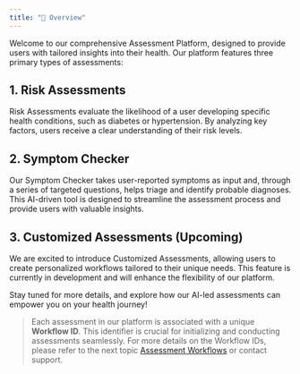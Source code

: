 ```yaml
---
title: "🔎 Overview"
---
```


Welcome to our comprehensive Assessment Platform, designed to provide users with tailored insights into their health. Our platform features three primary types of assessments:

## 1. Risk Assessments
Risk Assessments evaluate the likelihood of a user developing specific health conditions, such as diabetes or hypertension. By analyzing key factors, users receive a clear understanding of their risk levels.

## 2. Symptom Checker
Our Symptom Checker takes user-reported symptoms as input and, through a series of targeted questions, helps triage and identify probable diagnoses. This AI-driven tool is designed to streamline the assessment process and provide users with valuable insights.


## 3. Customized Assessments (Upcoming)
We are excited to introduce Customized Assessments, allowing users to create personalized workflows tailored to their unique needs. This feature is currently in development and will enhance the flexibility of our platform.  

Stay tuned for more details, and explore how our AI-led assessments can empower you on your health journey!  

> Each assessment in our platform is associated with a unique **Workflow ID**. This identifier is crucial for initializing and conducting assessments seamlessly. 
For more details on the Workflow IDs, please refer to the next topic [Assessment Workflows](./assessment-workflows) or contact support.
